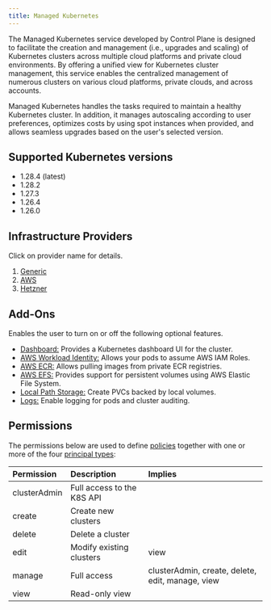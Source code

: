 ```yaml
---
title: Managed Kubernetes
---
```


The Managed Kubernetes service developed by Control Plane is designed to facilitate the creation and management (i.e., upgrades and scaling) of Kubernetes clusters across multiple cloud platforms and private cloud environments. By offering a unified view for Kubernetes cluster management, this service enables the centralized management of numerous clusters on various cloud platforms, private clouds, and across accounts.

Managed Kubernetes handles the tasks required to maintain a healthy Kubernetes cluster. In addition, it manages autoscaling according to user preferences, optimizes costs by using spot instances when provided, and allows seamless upgrades based on the user's selected version.

## Supported Kubernetes versions

- 1.28.4 (latest)
- 1.28.2
- 1.27.3
- 1.26.4
- 1.26.0

## Infrastructure Providers

Click on provider name for details.

1. [Generic](/self-hosted/mk8s/generic)
2. [AWS](/self-hosted/mk8s/aws)
3. [Hetzner](/self-hosted/mk8s/hetzner)

## Add-Ons

Enables the user to turn on or off the following optional features.

- [Dashboard:](/self-hosted/mk8s/add-ons/dashboard) Provides a Kubernetes dashboard UI for the cluster.
- [AWS Workload Identity:](/self-hosted/mk8s/add-ons/aws_workload_identity) Allows your pods to assume AWS IAM Roles.
- [AWS ECR:](/self-hosted/mk8s/add-ons/aws_ecr) Allows pulling images from private ECR registries.
- [AWS EFS:](/self-hosted/mk8s/add-ons/aws_efs) Provides support for persistent volumes using AWS Elastic File System.
- [Local Path Storage:](/self-hosted/mk8s/add-ons/local_path_storage) Create PVCs backed by local volumes.
- [Logs:](/self-hosted/mk8s/add-ons/logs) Enable logging for pods and cluster auditing.

## Permissions

The permissions below are used to define [policies](/objects/policy) together with one or more of the four
[principal types](/platform/access-control):

| Permission   | Description                | Implies                                          |
| :----------- | :------------------------- | :----------------------------------------------- |
| clusterAdmin | Full access to the K8S API |                                                  |
| create       | Create new clusters        |                                                  |
| delete       | Delete a cluster           |                                                  |
| edit         | Modify existing clusters   | view                                             |
| manage       | Full access                | clusterAdmin, create, delete, edit, manage, view |
| view         | Read-only view             |                                                  |
